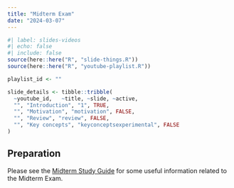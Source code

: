 ```yaml
---
title: "Midterm Exam"
date: "2024-03-07"
---
```


```r
#| label: slides-videos
#| echo: false
#| include: false
source(here::here("R", "slide-things.R"))
source(here::here("R", "youtube-playlist.R"))

playlist_id <- ""

slide_details <- tibble::tribble(
  ~youtube_id,   ~title, ~slide, ~active,
  "", "Introduction", "1", TRUE,
  "", "Motivation", "motivation", FALSE,
  "", "Review", "review", FALSE,
  "", "Key concepts", "keyconceptsexperimental", FALSE
)
```

## Preparation
Please see the [Midterm Study Guide](/evaluations/midterm-study-guide.html) for some useful information related to the Midterm Exam.

<!-- ## Content -->

<!-- - Spheroids, Ellipsoids, and Geoids (Oh My!) -->
<!-- - Projecting Earth -->
<!-- - Scale -->
<!-- - Geodatabases (and friends!) -->

<!-- ## Slides -->

<!-- The slides for today are available online as an HTML file. Use the buttons below to open the slides either as an interactive website or as a static PDF (for printing or storing for later). You can also click in the slides below and navigate through them with your left and right arrow keys. -->

<!-- ```{r show-slide-tabs, echo=FALSE, results="asis"} -->
<!-- slide_buttons("/slides/05-scales_of_measurement") -->
<!-- # slide_tabs(slide_details, "/slides/01-slides.html") -->
<!-- ``` -->

<!-- ```{r show-slides-xaringan, echo=FALSE} -->
<!-- xaringanExtra::embed_xaringan( -->
<!--   url = "/slides/05-scales_of_measurement.html", -->
<!--   ratio = "16:9" -->
<!-- ) -->
<!-- ``` -->

<!-- :::{.callout-tip} -->
<!-- **Fun fact**: If you type <kbd>?</kbd> (or <kbd>shift</kbd> + <kbd>/</kbd>) while going through the slides, you can see a list of slide-specific commands. -->
<!-- ::: -->

